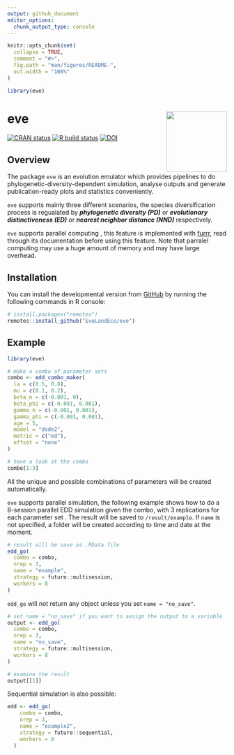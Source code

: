 ```yaml
---
output: github_document
editor_options: 
  chunk_output_type: console
---
```


<!-- README.md is generated from README.Rmd. Please edit that file -->

```r
knitr::opts_chunk$set(
  collapse = TRUE,
  comment = "#>",
  fig.path = "man/figures/README-",
  out.width = "100%"
)
```

```r
library(eve)
```

# eve <a href='https://github.com/EvoLandEco/eve/'><img src='man/eve-logos/eve-logos_transparent.png' align="right" height="139" /></a>

[![CRAN
status](https://www.r-pkg.org/badges/version/eve)](https://cran.r-project.org/package=eve)
[![R build
status](https://github.com/DEvoLandEco/eve/workflows/R-CMD-check/badge.svg)](https://github.com/EvoLandEco/eve/actions)
[![DOI](https://zenodo.org/badge/382378337.svg)](https://zenodo.org/badge/latestdoi/382378337)

## Overview

The package `eve` is an evolution emulator which provides pipelines to
do phylogenetic-diversity-dependent simulation, analyse outputs and
generate publication-ready plots and statistics conveniently. 

`eve` supports mainly three different scenarios, the species diversification process is regualated by ***phylogenetic diversity (PD)*** or ***evolutionary distinctiveness (ED)*** or ***nearest neighbor distance (NND)*** respectively. 

`eve` supports parallel computing , this feature is implemented with [furrr](https://furrr.futureverse.org/), read through its documentation before using this feature. Note that parralel computing may use a huge amount of memory and may have large overhead.

## Installation

You can install the developmental version from
[GitHub](https://github.com/) by running the following commands in R console:

``` r
# install.packages("remotes")
remotes::install_github("EvoLandEco/eve")
```


## Example


```r
library(eve)

# make a combo of parameter sets
combo <- edd_combo_maker(
  la = c(0.5, 0.8),
  mu = c(0.1, 0.2),
  beta_n = c(-0.001, 0),
  beta_phi = c(-0.001, 0.001),
  gamma_n = c(-0.001, 0.001),
  gamma_phi = c(-0.001, 0.001),
  age = 5,
  model = "dsde2",
  metric = c("ed"),
  offset = "none"
)

# have a look at the combo
combo[1:3]
```

All the unique and possible combinations of parameters will be created automatically. 

`eve` supports parallel simulation, the following example shows how to do a 8-session parallel EDD simulation given the combo, with 3 replications for each parameter set . The result will be saved to `/result/example`. If `name` is not specified, a folder will be created according to time and date at the moment. 

```r
# result will be save as .RData file
edd_go(
  combo = combo,
  nrep = 3,
  name = "example",
  strategy = future::multisession,
  workers = 8
)
```

`edd_go` will not return any object unless you set `name = "no_save"`.

``` r
# set name = "no_save" if you want to assign the output to a variable
output <- edd_go(
  combo = combo,
  nrep = 3,
  name = "no_save",
  strategy = future::multisession,
  workers = 8
)

# examine the result
output[[1]]
```

Sequential simulation is also possible:

```r
edd <- edd_go(
    combo = combo,
    nrep = 3,
    name = "example2",
    strategy = future::sequential,
    workers = 8
  )
```
